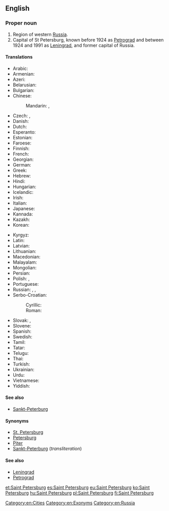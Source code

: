 ==English==
{{wikipedia}}

===Proper noun===
{{en-proper noun|head=[[saint|Saint]] [[Petersburg]]}}

# Region of western [[Russia]].
# Capital of St Petersburg, known before 1924 as [[Petrograd]] and between 1924 and 1991 as [[Leningrad]], and former capital of Russia.

====Translations====
{{trans-top|city}}
* Arabic: {{t-|ar|سانت بطرسبرغ|m|tr=sant buṭrusburġ}}
* Armenian: {{t-|hy|Սանկտ Պետերբուրգ|tr=Sankt Peterburg}}
* Azeri: {{t-|az|Sankt-Peterburq|xs=Azeri}}
* Belarusian: {{t-|be|Санкт-Пецярбург|m|tr=Sankt-Pecjarbúrh|xs=Belarusian}}
* Bulgarian: {{t-|bg|Санкт Петербург|m|tr=Sankt Peterburg}}
* Chinese:
*: Mandarin: {{t|cmn|聖彼得堡|sc=Hani}},  {{t|cmn|圣彼得堡|tr=Shèng-Bǐdebǎo|sc=Hani}}
* Czech: {{t-|cs|Sankt Petěrburg|m}},  {{t+|cs|Petrohrad|m}}
* Danish: {{t-|da|Sankt Petersborg}}
* Dutch: {{t+|nl|Sint-Petersburg}}
* Esperanto: {{t-|eo|Sankt-Peterburgo|xs=Esperanto}}
* Estonian: {{t-|et|Peterburi}}
* Faroese: {{t-|fo|St. Pætursborg}}
* Finnish: {{t+|fi|Pietari}}
* French: {{t+|fr|Saint-Pétersbourg}}
* Georgian: {{t-|ka|სანქტ-პეტერბურგი|tr=sank't-peterburgi|sc=Geor|xs=Georgian}}
* German: {{t-|de|Sankt Petersburg|n}}
* Greek: {{t-|el|Αγία Πετρούπολη|tr=Agía Petroúpoli}}
* Hebrew: {{t-|he|סנט פטרסבורג|tr=sant petersburg}}
* Hindi: {{t-|hi|सेंट पीटर्सबर्ग|tr=seṇṭ pīṭarsbarg|xs=Hindi}}
* Hungarian: {{t+|hu|Szentpétervár}}
* Icelandic: {{t-|is|Sankti Pétursborg|f}}
* Irish: {{t-|ga|Cathair Pheadair|f}}
* Italian: {{t+|it|San Pietroburgo|m}}
* Japanese: {{t-|ja|サンクトペテルブルク|tr=Sankutopeteruburuku}}
* Kannada: {{t-|kn|ಸೇಂಟ್ ಪೀಟರ್ಸ್‌ಬರ್ಗ್|sc=Knda|xs=Kannada}}
* Kazakh: {{t|kk|Сән-Питербор|tr=Sän-Piterbor|sc=Cyrl|xs=Kazakh}}
* Korean: {{t+|ko|상트페테르부르크|tr=Sangteupetereubureugeu|sc=Hang}}
{{trans-mid}}
* Kyrgyz: {{t-|ky|Санкт-Петербург|tr=Sankt-Peterburg|sc=Cyrl|xs=Kyrgyz}}
* Latin: {{t-|la|Petropolis|m}}
* Latvian: {{t-|lv|Sanktpēterburga|f|xs=Latvian}}
* Lithuanian: {{t-|lt|Sankt Peterburgas|m|xs=Lithuanian}}
* Macedonian: {{t-|mk|Санкт Петербург|m|tr=Sankt Péterburg}}
* Malayalam: {{t-|ml|സെന്റ് പീറ്റേഴ്സ്ബര്‍ഗ്|sc=Mlym|xs=Malayalam}}
* Mongolian: {{t-|mn|Санкт-Петербург|tr=Sankt-Peterburg|sc=Cyrl|xs=Mongolian}}
* Persian: {{t+|fa|سن پترزبورگ|tr=San Peterzburg|xs=Persian}}
* Polish: {{t+|pl|Petersburg|m}}, {{t-|pl|Sankt Petersburg|m}}
* Portuguese: {{t-|pt|São Petersburgo|m}}
* Russian: {{t+|ru|Санкт-Петербург|m|tr=Sankt-Peterbúrg}},  {{t+|ru|Петербург|m|tr=Peterbúrg}},  {{qualifier|colloquial}} {{t+|ru|Питер|m|tr=Píter}}
* Serbo-Croatian:
*: Cyrillic: {{t-|sh|Санкт Петербург|m|sc=Cyrl|xs=Serbo-Croatian}}
*: Roman: {{t-|sh|Sankt Peterburg|m|xs=Serbo-Croatian}}
* Slovak: {{t-|sk|Sankt Peterburg|m}}, {{t-|sk|Petrohrad|m}}
* Slovene: {{t-|sl|Sankt Peterburg|m}}
* Spanish: {{t+|es|San Petersburgo|m}}
* Swedish: {{t-|sv|Sankt Petersburg}}
* Tamil: {{t-|ta|சென் பீட்டர்ஸ்பேர்க்|xs=Tamil}}
* Tatar: {{t-|tt|Санкт-Петербург|tr=Sankt-Peterburg|sc=Cyrl|xs=Tatar}}
* Telugu: {{t-|te|సెయింట్ పీటర్స్‌బర్గ్}}
* Thai: {{t-|th|เซนต์ปีเตอร์สเบิร์ก|tr=sayn-bpee-dtêr-sà-bèrk}}
* Turkish: {{t-|tr|St. Petersburg}}
* Ukrainian: {{t-|uk|Санкт-Петербург|m|tr=Sankt-Peterbúrh|xs=Ukrainian}}
* Urdu: {{t-|ur|سینٹ پیٹرز برگ|xs=Urdu}}
* Vietnamese: {{t-|vi|Sankt-Peterburg|xs=Vietnamese}}
* Yiddish: {{t-|yi|פעטערבורג|sc=Hebr|xs=Yiddish}}
{{trans-bottom}}

====See also====
* [[Sankt-Peterburg]]

====Synonyms====
* [[St. Petersburg]]
* [[Petersburg]] {{qualifier|informal}}
* [[Piter]] {{qualifier|colloquial}}
* [[Sankt-Peterburg]] (''transliteration'')

====See also====
* [[Leningrad]]
* [[Petrograd]]

[[Category:en:Cities]]
[[Category:en:Exonyms]]
[[Category:en:Russia]]

[[et:Saint Petersburg]]
[[es:Saint Petersburg]]
[[eu:Saint Petersburg]]
[[ko:Saint Petersburg]]
[[hu:Saint Petersburg]]
[[pl:Saint Petersburg]]
[[fi:Saint Petersburg]]